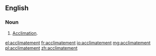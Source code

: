==English==

===Noun===
{{en-noun}}

# {{context|rare}} [[acclimation|Acclimation]].

[[el:acclimatement]]
[[fr:acclimatement]]
[[io:acclimatement]]
[[mg:acclimatement]]
[[pl:acclimatement]]
[[zh:acclimatement]]